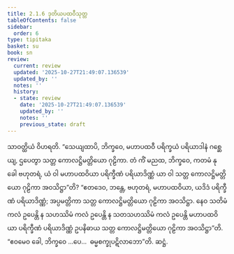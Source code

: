 ```yaml
---
title: 2.1.6 ဒုတိယပထဝီသုတ္တ
tableOfContents: false
sidebar:
  order: 6
type: tipitaka
basket: su
book: sn
review:
  current: review
  updated: '2025-10-27T21:49:07.136539'
  updated_by: ''
  notes: ''
  history:
  - state: review
    date: '2025-10-27T21:49:07.136539'
    updated_by: ''
    notes: ''
    previous_state: draft
---
```



<ReviewStatus review={frontmatter.review} showDetails={true} />

<HypothesisAnnotation frontmatter={frontmatter} />

<DynamicBreadcrumb />

<Division number="79" book="sn" e="ch" v="18" p="291">

<Paragraph number="620" book="sn">
သာဝတ္ထိယံ ဝိဟရတိ. “သေယျထာပိ, ဘိက္ခဝေ, မဟာပထဝီ ပရိက္ခယံ ပရိယာဒါနံ ဂစ္ဆေယျ, ဌပေတွာ သတ္တ ကောလဋ္ဌိမတ္တိယော ဂုဠိကာ. တံ ကိံ မညထ, ဘိက္ခဝေ, ကတမံ နု ခေါ ဗဟုတရံ, ယံ ဝါ မဟာပထဝိယာ ပရိက္ခီဏံ ပရိယာဒိဏ္ဏံ ယာ ဝါ သတ္တ ကောလဋ္ဌိမတ္တိယော ဂုဠိကာ အဝသိဋ္ဌာ”တိ?
</Paragraph>

<Paragraph number="621" book="sn">
“ဧတဒေဝ, ဘန္တေ, ဗဟုတရံ, မဟာပထဝိယာ, ယဒိဒံ ပရိက္ခီဏံ ပရိယာဒိဏ္ဏံ; အပ္ပမတ္တိကာ သတ္တ ကောလဋ္ဌိမတ္တိယော ဂုဠိကာ အဝသိဋ္ဌာ. နေဝ သတိမံ ကလံ ဥပေန္တိ န သဟဿိမံ ကလံ ဥပေန္တိ န သတသဟဿိမံ ကလံ ဥပေန္တိ မဟာပထဝိယာ ပရိက္ခီဏံ ပရိယာဒိဏ္ဏံ ဥပနိဓာယ သတ္တ ကောလဋ္ဌိမတ္တိယော ဂုဠိကာ အဝသိဋ္ဌာ”တိ. “ဧဝမေဝ ခေါ, ဘိက္ခဝေ …ပေ…  ဓမ္မစက္ခုပဋိလာဘော”တိ.

</Paragraph>
</Division>

<Paragraph number="622" type="center" book="sn">
ဆဋ္ဌံ.
</Paragraph>